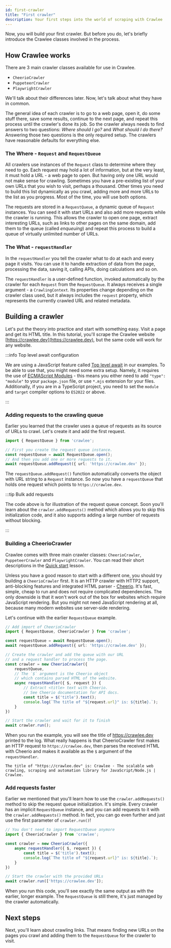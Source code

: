 ```yaml
---
id: first-crawler
title: "First crawler"
description: Your first steps into the world of scraping with Crawlee
---
```



Now, you will build your first crawler. But before you do, let's briefly introduce the Crawlee classes involved in the process.

## How Crawlee works

There are 3 main crawler classes available for use in Crawlee.

- <ApiLink to="cheerio-crawler/class/CheerioCrawler">`CheerioCrawler`</ApiLink>
- <ApiLink to="puppeteer-crawler/class/PuppeteerCrawler">`PuppeteerCrawler`</ApiLink>
- <ApiLink to="playwright-crawler/class/PlaywrightCrawler">`PlaywrightCrawler`</ApiLink>

We'll talk about their differences later. Now, let's talk about what they have in common.

The general idea of each crawler is to go to a web page, open it, do some stuff there, save some results, continue to the next page, and repeat this process until the crawler's done its job. So the crawler always needs to find answers to two questions: _Where should I go?_ and _What should I do there?_ Answering those two questions is the only required setup. The crawlers have reasonable defaults for everything else.

### The Where - `Request` and `RequestQueue`

All crawlers use instances of the <ApiLink to="core/class/Request">`Request`</ApiLink> class to determine where they need to go. Each request may hold a lot of information, but at the very least, it must hold a URL - a web page to open. But having only one URL would not make sense for crawling. Sometimes you have a pre-existing list of your own URLs that you wish to visit, perhaps a thousand. Other times you need to build this list dynamically as you crawl, adding more and more URLs to the list as you progress. Most of the time, you will use both options.

The requests are stored in a <ApiLink to="core/class/RequestQueue">`RequestQueue`</ApiLink>, a dynamic queue of `Request` instances. You can seed it with start URLs and also add more requests while the crawler is running. This allows the crawler to open one page, extract interesting URLs, such as links to other pages on the same domain, add them to the queue (called _enqueuing_) and repeat this process to build a queue of virtually unlimited number of URLs.

### The What - `requestHandler`

In the `requestHandler` you tell the crawler what to do at each and every page it visits. You can use it to handle extraction of data from the page, processing the data, saving it, calling APIs, doing calculations and so on.

The `requestHandler` is a user-defined function, invoked automatically by the crawler for each `Request` from the `RequestQueue`. It always receives a single argument - a <ApiLink to="core/interface/CrawlingContext">`CrawlingContext`</ApiLink>. Its properties change depending on the crawler class used, but it always includes the `request` property, which represents the currently crawled URL and related metadata.

## Building a crawler

Let's put the theory into practice and start with something easy. Visit a page and get its HTML title. In this tutorial, you'll scrape the Crawlee website [https://crawlee.dev](https://crawlee.dev), but the same code will work for any website.

:::info Top level await configuration

We are using a JavaScript feature called [Top level await](https://blog.saeloun.com/2021/11/25/ecmascript-top-level-await.html) in our examples. To be able to use that, you might need some extra setup. Namely, it requires the use of [ECMAScript Modules](https://nodejs.org/api/esm.html) - this means you either need to add `"type": "module"` to your `package.json` file, or use `*.mjs` extension for your files. Additionally, if you are in a TypeScript project, you need to set the `module` and `target` compiler options to `ES2022` or above.

:::

### Adding requests to the crawling queue

Earlier you learned that the crawler uses a queue of requests as its source of URLs to crawl. Let's create it and add the first request.

```ts title="src/main.js"
import { RequestQueue } from 'crawlee';

// First you create the request queue instance.
const requestQueue = await RequestQueue.open();
// And then you add one or more requests to it.
await requestQueue.addRequest({ url: 'https://crawlee.dev' });
```

The <ApiLink to="core/class/RequestQueue#addRequest">`requestQueue.addRequest()`</ApiLink> function automatically converts the object with URL string to a <ApiLink to="core/class/Request">`Request`</ApiLink> instance. So now you have a `requestQueue` that holds one request which points to `https://crawlee.dev`.

:::tip Bulk add requests

The code above is for illustration of the request queue concept. Soon you'll learn about the `crawler.addRequests()` method which allows you to skip this initialization code, and it also supports adding a large number of requests without blocking.

:::

### Building a CheerioCrawler

Crawlee comes with three main crawler classes: <ApiLink to="cheerio-crawler/class/CheerioCrawler">`CheerioCrawler`</ApiLink>, <ApiLink to="puppeteer-crawler/class/PuppeteerCrawler">`PuppeteerCrawler`</ApiLink> and <ApiLink to="playwright-crawler/class/PlaywrightCrawler">`PlaywrightCrawler`</ApiLink>. You can read their short descriptions in the [Quick start](../quick-start) lesson.

Unless you have a good reason to start with a different one, you should try building a `CheerioCrawler` first. It is an HTTP crawler with HTTP2 support, anti-blocking features and integrated HTML parser - [Cheerio](https://www.npmjs.com/package/cheerio). It's fast, simple, cheap to run and does not require complicated dependencies. The only downside is that it won't work out of the box for websites which require JavaScript rendering. But you might not need JavaScript rendering at all, because many modern websites use server-side rendering.

Let's continue with the earlier `RequestQueue` example.

```ts title="src/main.js"
// Add import of CheerioCrawler
import { RequestQueue, CheerioCrawler } from 'crawlee';

const requestQueue = await RequestQueue.open();
await requestQueue.addRequest({ url: 'https://crawlee.dev' });

// Create the crawler and add the queue with our URL
// and a request handler to process the page.
const crawler = new CheerioCrawler({
    requestQueue,
    // The `$` argument is the Cheerio object
    // which contains parsed HTML of the website.
    async requestHandler({ $, request }) {
        // Extract <title> text with Cheerio.
        // See Cheerio documentation for API docs.
        const title = $('title').text();
        console.log(`The title of "${request.url}" is: ${title}.`);
    }
})

// Start the crawler and wait for it to finish
await crawler.run();
```

When you run the example, you will see the title of https://crawlee.dev printed to the log. What really happens is that CheerioCrawler first makes an HTTP request to `https://crawlee.dev`, then parses the received HTML with Cheerio and makes it available as the `$` argument of the `requestHandler`.

```log
The title of "https://crawlee.dev" is: Crawlee · The scalable web crawling, scraping and automation library for JavaScript/Node.js | Crawlee.
```

### Add requests faster

Earlier we mentioned that you'll learn how to use the `crawler.addRequests()` method to skip the request queue initialization. It's simple. Every crawler has an implicit `RequestQueue` instance, and you can add requests to it with the `crawler.addRequests()` method. In fact, you can go even further and just use the first parameter of `crawler.run()`!

```ts title="src/main.js"
// You don't need to import RequestQueue anymore
import { CheerioCrawler } from 'crawlee';

const crawler = new CheerioCrawler({
    async requestHandler({ $, request }) {
        const title = $('title').text();
        console.log(`The title of "${request.url}" is: ${title}.`);
    }
})

// Start the crawler with the provided URLs
await crawler.run(['https://crawlee.dev']);
```

When you run this code, you'll see exactly the same output as with the earlier, longer example. The `RequestQueue` is still there, it's just managed by the crawler automatically.

## Next steps

Next, you'll learn about crawling links. That means finding new URLs on the pages you crawl and adding them to the `RequestQueue` for the crawler to visit.
